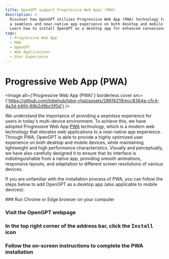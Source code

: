 ```yaml
---
title: OpenGPT support Progressive Web Apps (PWA)
description: >-
  Discover how OpenGPT utilizes Progressive Web App (PWA) technology to provide
  a seamless and near-native app experience on both desktop and mobile devices.
  Learn how to install OpenGPT as a desktop app for enhanced convenience.
tags:
  - Progressive Web App
  - PWA
  - OpenGPT
  - Web Applications
  - User Experience
---
```


# Progressive Web App (PWA)

<Image
  alt={'Progressive Web App (PWA)'}
  borderless
  cover
  src={'https://github.com/lobehub/lobe-chat/assets/28616219/ecc8364a-cfc4-4a3d-b6fd-68b2d9bc5f0d'}
/>

We understand the importance of providing a seamless experience for users in today's multi-device environment. To achieve this, we have adopted Progressive Web App [PWA](https://support.google.com/chrome/answer/9658361) technology, which is a modern web technology that elevates web applications to a near-native app experience. Through PWA, OpenGPT is able to provide a highly optimized user experience on both desktop and mobile devices, while maintaining lightweight and high performance characteristics. Visually and perceptually, we have also carefully designed it to ensure that its interface is indistinguishable from a native app, providing smooth animations, responsive layouts, and adaptation to different screen resolutions of various devices.

If you are unfamiliar with the installation process of PWA, you can follow the steps below to add OpenGPT as a desktop app (also applicable to mobile devices):

<Steps>
  ### Run Chrome or Edge browser on your computer

### Visit the OpenGPT webpage

### In the top right corner of the address bar, click the <kbd>Install</kbd> icon

### Follow the on-screen instructions to complete the PWA installation

</Steps>
